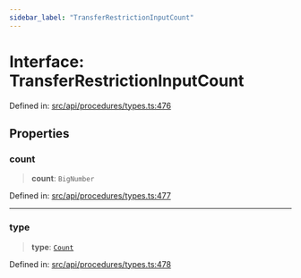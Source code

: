 ```yaml
---
sidebar_label: "TransferRestrictionInputCount"
---
```


# Interface: TransferRestrictionInputCount

Defined in: [src/api/procedures/types.ts:476](https://github.com/PolymeshAssociation/polymesh-sdk/blob/bee6a2fe7a8ce5db42a6982e793782182cde2153/src/api/procedures/types.ts#L476)

## Properties

### count

> **count**: `BigNumber`

Defined in: [src/api/procedures/types.ts:477](https://github.com/PolymeshAssociation/polymesh-sdk/blob/bee6a2fe7a8ce5db42a6982e793782182cde2153/src/api/procedures/types.ts#L477)

***

### type

> **type**: [`Count`](../enumerations/TransferRestrictionType.mdx#count)

Defined in: [src/api/procedures/types.ts:478](https://github.com/PolymeshAssociation/polymesh-sdk/blob/bee6a2fe7a8ce5db42a6982e793782182cde2153/src/api/procedures/types.ts#L478)
